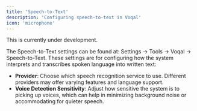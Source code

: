 ```yaml
---
title: 'Speech-to-Text'
description: 'Configuring speech-to-text in Voqal'
icon: 'microphone'
---
```


<Warning>This is currently under development.</Warning>

The Speech-to-Text settings can be found at: Settings -> Tools -> Voqal -> Speech-to-Text.
These settings are for configuring how the system interprets and transcribes spoken language into written text:

- **Provider**: Choose which speech recognition service to use. Different providers may offer varying features and language support.
- **Voice Detection Sensitivity**: Adjust how sensitive the system is to picking up voices, which can help in minimizing background noise or accommodating for quieter speech.
